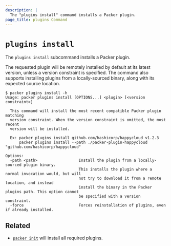 ```yaml
---
description: |
  The "plugins install" command installs a Packer plugin.
page_title: plugins Command
---
```


# `plugins install`

The `plugins install` subcommand installs a Packer plugin.

The requested plugin will be remotely installed by default at its latest version, unless a version
constraint is specified.
The command also supports installing plugins from a locally-sourced binary, along with its
expected source location.

```shell-session
$ packer plugins install -h
Usage: packer plugins install [OPTIONS...] <plugin> [<version constraint>]

  This command will install the most recent compatible Packer plugin matching
  version constraint. When the version constraint is omitted, the most recent
  version will be installed.

  Ex: packer plugins install github.com/hashicorp/happycloud v1.2.3
      packer plugins install --path ./packer-plugin-happycloud "github.com/hashicorp/happycloud"

Options:
  -path <path>                  Install the plugin from a locally-sourced plugin binary.
                                This installs the plugin where a normal invocation would, but will
                                not try to download it from a remote location, and instead
                                install the binary in the Packer plugins path. This option cannot
                                be specified with a version constraint.
  -force                        Forces reinstallation of plugins, even if already installed.
```

## Related

- [`packer init`](/packer/docs/commands/init) will install all required plugins.
